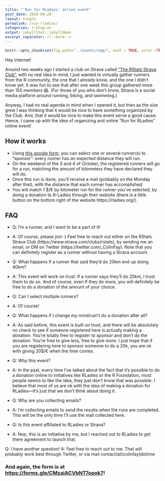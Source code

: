 ```yaml
---
title: "'Run for RLadies' online event"
post_date: 2020-09-20
layout: single
permalink: /run-rladies/
categories: r-blog-en
output: jekyllthat::jekylldown
excerpt_separator: <!--more-->
---
```


```r
knitr::opts_chunk$set(fig.path="../assets/img/", eval = TRUE, error =TRUE, comment = "")
```

Hey internet! 

Around two weeks ago I started a club on Strava called ["The RStats Strava Club"](https://www.strava.com/clubs/rstats), with no real idea in mind, I just wanted to virtually gather runners from the R community, the one that I already know, and the one I didn't know yet. 
It was fun to see that after one week this group gathered more than 150 members 😱. 
(For those of you who don't know, Strava is a social media platform around running, biking, and swimming.)

Anyway, I had no real agenda in mind when I opened it, but then as the size grew I was thinking that it would be nice to have something organized by the Club. 
And, that it would be nice to make this event serve a good cause. 
Hence, I came up with the idea of organizing and online "Run for RLadies" online event!  

## How it works

- Using [this google form](https://forms.gle/CMzaiACVbNT7opok7), you can select one or several runner(s) to "sponsor": every runner has an expected distance they will run.
- On the weekend of the 3 and 4 of October, the registered runners will go for a run, matching the amount of kilometers they have declared they will do. 
- Once this run is done, you'll receive a mail (probably on the Monday after that), with the distance that each runner has accomplished.
- You will match 1 $/€ by kilometer run for the runner you've selected, by doing a donation to R-Ladies through their website (there is a little button on the bottom right of the website https://rladies.org/). 

## FAQ 

- Q: I'm a runner, and I want to be a part of it!
- A: Of course, please join :) Feel free to reach out either on the RStats Strava Club (https://www.strava.com/clubs/rstats), by sending me an email, or DM on Twitter (https://twitter.com/_ColinFay). 
Note that you can definitely register as a runner without having a Strava account. 

- Q: What happens if a runner that said they'd do 20km end up doing 40km?
- A: This event will work on trust: if a runner says they'll do 20km, I trust them to do so. 
And of course, even if they do more, you will definitely be free to do a donation of the amount of your choice.  

- Q: Can I select multiple runners?
- A: Of course!

- Q: What happens if I change my mind/can't do a  donation after all?
- A: As said before, this event is built on trust, and there will be absolutely no check to see if someone registered here is actually making a donation. 
You're totally free to register to sponsor and don't do the donation. 
You're free to give less, free to give more. 
I just hope that if you are registering here to sponsor someone to do a 20k, you are ok with giving 20$/€ when the time comes.

- Q: Why this event? 
- A: In the past, every time I've talked about the fact that it's possible to do a donation online to initiatives like RLadies or the R Foundation, most people seems to like the idea, they just don't know that was possible. I believe that most of us are ok with the idea of making a donation for RLadies—it's just that we don't think about doing it. 

- Q: Why are you collecting emails?
- A: I'm collecting emails to send the results when the runs are completed.
This will be the only time I'll use the mail collected here. 

- Q: Is this event affiliated to RLadies or Strava?
- A: Nop, this is an initiative by me, but I reached out to RLadies to get there agreement to launch that. 

Q: I have another question!
A: Feel free to reach out to me. That will probably work best through Twitter, or via mail contact(at)colinfay(dot)me

### And again, the form is at <https://forms.gle/CMzaiACVbNT7opok7>! 